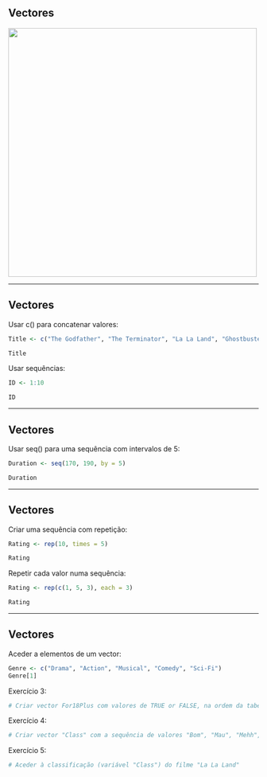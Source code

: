 ## Vectores

<img src="Images/CreatingVectors.png" style="width: 500px;"/>

--- 

## Vectores

Usar c() para concatenar valores:
```r
Title <- c("The Godfather", "The Terminator", "La La Land", "Ghostbusters", "Alien")
```

```r
Title
```


Usar sequências:
```r
ID <- 1:10
```

```r
ID
```

--- 

## Vectores

Usar seq() para uma sequência com intervalos de 5:
```r
Duration <- seq(170, 190, by = 5)
```

```r
Duration
```

---

## Vectores

Criar uma sequência com repetição:
```r
Rating <- rep(10, times = 5)
```

```r
Rating
```


Repetir cada valor numa sequência:
```r
Rating <- rep(c(1, 5, 3), each = 3)
```

```r
Rating 
```

--- 

## Vectores

Aceder a elementos de um vector:
```r
Genre <- c("Drama", "Action", "Musical", "Comedy", "Sci-Fi")
Genre[1]
```

Exercício 3:
```r
# Criar vector For18Plus com valores de TRUE or FALSE, na ordem da tabela

```

Exercício 4:
```r
# Criar vector "Class" com a sequência de valores "Bom", "Mau", "Mehh", repetida 2 vezes

```

Exercício 5:
```r
# Aceder à classificação (variável "Class") do filme "La La Land" 

```

